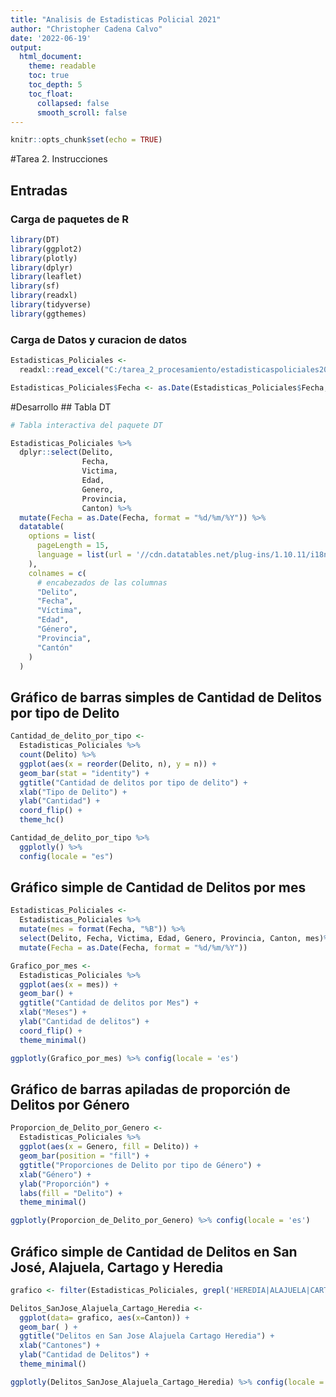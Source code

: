 ---
title: "Analisis de Estadisticas Policial 2021"
author: "Christopher Cadena Calvo"
date: '2022-06-19'
output:
  html_document:
    theme: readable    
    toc: true
    toc_depth: 5
    toc_float:
      collapsed: false
      smooth_scroll: false
---

```{r setup, include=FALSE}
knitr::opts_chunk$set(echo = TRUE)
```

#Tarea 2. Instrucciones

## Entradas
### Carga de paquetes de R

```{r carga de paquetes, message=FALSE}
library(DT)
library(ggplot2)
library(plotly)
library(dplyr)
library(leaflet)
library(sf)
library(readxl)
library(tidyverse)
library(ggthemes)

```

### Carga de Datos y curacion de datos

```{r, message=FALSE}
Estadisticas_Policiales <- 
  readxl::read_excel("C:/tarea_2_procesamiento/estadisticaspoliciales2021.xls")

Estadisticas_Policiales$Fecha <- as.Date(Estadisticas_Policiales$Fecha, format = "%Y-%m-%d")

```

#Desarrollo
## Tabla DT

```{r, message=FALSE}
# Tabla interactiva del paquete DT

Estadisticas_Policiales %>%
  dplyr::select(Delito,
                Fecha,
                Victima,
                Edad,
                Genero,
                Provincia,
                Canton) %>%
  mutate(Fecha = as.Date(Fecha, format = "%d/%m/%Y")) %>%
  datatable(
    options = list(
      pageLength = 15,
      language = list(url = '//cdn.datatables.net/plug-ins/1.10.11/i18n/Spanish.json')
    ),
    colnames = c(
      # encabezados de las columnas
      "Delito",
      "Fecha",
      "Víctima",
      "Edad",
      "Género",
      "Provincia",
      "Cantón"
    )
  )
```


## Gráfico de barras simples de Cantidad de Delitos por tipo de Delito

```{r}
Cantidad_de_delito_por_tipo <-
  Estadisticas_Policiales %>%
  count(Delito) %>%
  ggplot(aes(x = reorder(Delito, n), y = n)) +
  geom_bar(stat = "identity") +
  ggtitle("Cantidad de delitos por tipo de delito") +
  xlab("Tipo de Delito") +
  ylab("Cantidad") +
  coord_flip() +
  theme_hc()

Cantidad_de_delito_por_tipo %>%
  ggplotly() %>%
  config(locale = "es")
```

## Gráfico simple de Cantidad de Delitos por mes

```{r Transformacion de datos, message=FALSE, echo=FALSE}
Estadisticas_Policiales <-
  Estadisticas_Policiales %>%
  mutate(mes = format(Fecha, "%B")) %>%
  select(Delito, Fecha, Victima, Edad, Genero, Provincia, Canton, mes)%>%
  mutate(Fecha = as.Date(Fecha, format = "%d/%m/%Y"))
```

```{r}
Grafico_por_mes <-
  Estadisticas_Policiales %>%
  ggplot(aes(x = mes)) +
  geom_bar() +
  ggtitle("Cantidad de delitos por Mes") +
  xlab("Meses") +
  ylab("Cantidad de delitos") +
  coord_flip() +
  theme_minimal()

ggplotly(Grafico_por_mes) %>% config(locale = 'es')
```

## Gráfico de barras apiladas de proporción de Delitos por Género

```{r}
Proporcion_de_Delito_por_Genero <-
  Estadisticas_Policiales %>%
  ggplot(aes(x = Genero, fill = Delito)) +
  geom_bar(position = "fill") +
  ggtitle("Proporciones de Delito por tipo de Género") +
  xlab("Género") +
  ylab("Proporción") +
  labs(fill = "Delito") +
  theme_minimal()

ggplotly(Proporcion_de_Delito_por_Genero) %>% config(locale = 'es')
```

## Gráfico simple de Cantidad de Delitos en San José, Alajuela, Cartago y Heredia 

```{r}

grafico <- filter(Estadisticas_Policiales, grepl('HEREDIA|ALAJUELA|CARTAGO|SAN JOSE', Canton))

Delitos_SanJose_Alajuela_Cartago_Heredia <-
  ggplot(data= grafico, aes(x=Canton)) +
  geom_bar( ) +
  ggtitle("Delitos en San Jose Alajuela Cartago Heredia") +
  xlab("Cantones") +
  ylab("Cantidad de Delitos") +
  theme_minimal()

ggplotly(Delitos_SanJose_Alajuela_Cartago_Heredia) %>% config(locale = 'es')

```


